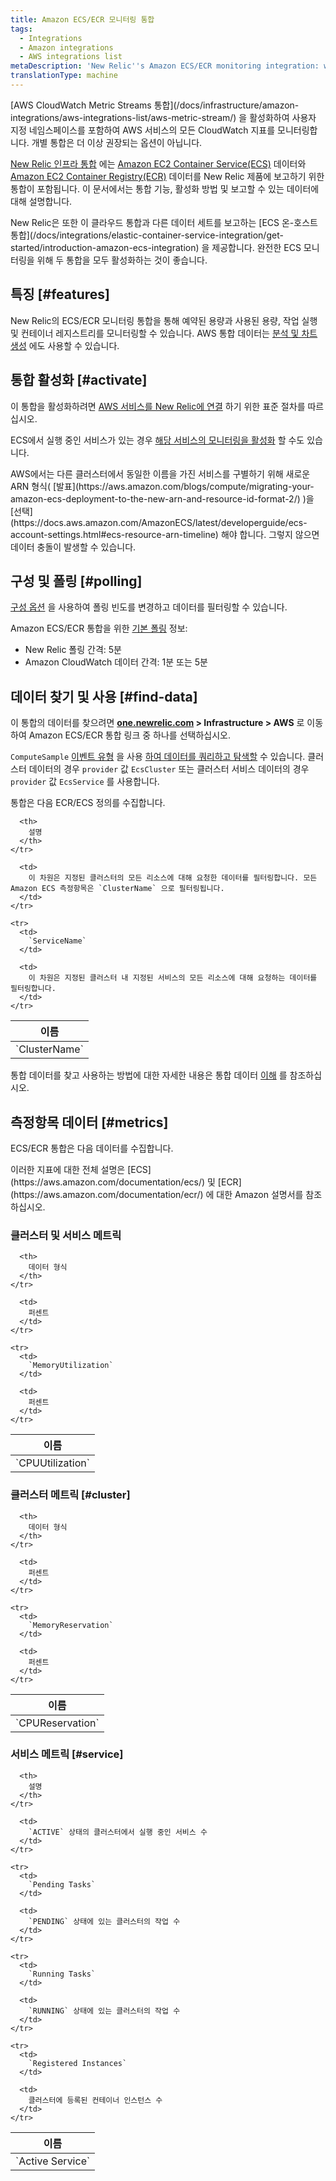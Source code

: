 ```yaml
---
title: Amazon ECS/ECR 모니터링 통합
tags:
  - Integrations
  - Amazon integrations
  - AWS integrations list
metaDescription: 'New Relic''s Amazon ECS/ECR monitoring integration: what data it reports, and how to enable it.'
translationType: machine
---
```


<Callout variant="important">
  [AWS CloudWatch Metric Streams 통합](/docs/infrastructure/amazon-integrations/aws-integrations-list/aws-metric-stream/) 을 활성화하여 사용자 지정 네임스페이스를 포함하여 AWS 서비스의 모든 CloudWatch 지표를 모니터링합니다. 개별 통합은 더 이상 권장되는 옵션이 아닙니다.
</Callout>

[New Relic 인프라 통합](/docs/infrastructure/integrations-getting-started/getting-started/introduction-infrastructure-integrations) 에는 [Amazon EC2 Container Service(ECS)](https://aws.amazon.com/documentation/ecs/) 데이터와 [Amazon EC2 Container Registry(ECR)](http://docs.aws.amazon.com/AmazonECR/latest/userguide/Registries.html) 데이터를 New Relic 제품에 보고하기 위한 통합이 포함됩니다. 이 문서에서는 통합 기능, 활성화 방법 및 보고할 수 있는 데이터에 대해 설명합니다.

<Callout variant="important">
  New Relic은 또한 이 클라우드 통합과 다른 데이터 세트를 보고하는 [ECS 온-호스트 통합](/docs/integrations/elastic-container-service-integration/get-started/introduction-amazon-ecs-integration) 을 제공합니다. 완전한 ECS 모니터링을 위해 두 통합을 모두 활성화하는 것이 좋습니다.
</Callout>

## 특징 [#features]

New Relic의 ECS/ECR 모니터링 통합을 통해 예약된 용량과 사용된 용량, 작업 실행 및 컨테이너 레지스트리를 모니터링할 수 있습니다. AWS 통합 데이터는 [분석 및 차트 생성](/docs/infrastructure/infrastructure-integrations/getting-started/connect-aws-integrations-infrastructure#insights) 에도 사용할 수 있습니다.

## 통합 활성화 [#activate]

이 통합을 활성화하려면 [AWS 서비스를 New Relic에 연결](/docs/infrastructure/infrastructure-integrations/getting-started/connect-aws-integrations-infrastructure) 하기 위한 표준 절차를 따르십시오.

ECS에서 실행 중인 서비스가 있는 경우 [해당 서비스의 모니터링을 활성화](/docs/integrations/host-integrations/host-integrations-list/monitor-services-running-amazon-ecs) 할 수도 있습니다.

<Callout variant="important">
  AWS에서는 다른 클러스터에서 동일한 이름을 가진 서비스를 구별하기 위해 새로운 ARN 형식( [발표](https://aws.amazon.com/blogs/compute/migrating-your-amazon-ecs-deployment-to-the-new-arn-and-resource-id-format-2/) )을 [선택](https://docs.aws.amazon.com/AmazonECS/latest/developerguide/ecs-account-settings.html#ecs-resource-arn-timeline) 해야 합니다. 그렇지 않으면 데이터 충돌이 발생할 수 있습니다.
</Callout>

## 구성 및 폴링 [#polling]

[구성 옵션](/docs/integrations/new-relic-integrations/getting-started/configure-polling-frequency-data-collection-cloud-integrations) 을 사용하여 폴링 빈도를 변경하고 데이터를 필터링할 수 있습니다.

Amazon ECS/ECR 통합을 위한 [기본 폴링](/docs/infrastructure/amazon-integrations/aws-integrations-list/aws-polling-intervals-infrastructure-integrations) 정보:

* New Relic 폴링 간격: 5분
* Amazon CloudWatch 데이터 간격: 1분 또는 5분

## 데이터 찾기 및 사용 [#find-data]

이 통합의 데이터를 찾으려면 **[one.newrelic.com](https://one.newrelic.com) > Infrastructure > AWS** 로 이동하여 Amazon ECS/ECR 통합 링크 중 하나를 선택하십시오.

`ComputeSample` [이벤트 유형](/docs/data-apis/understand-data/new-relic-data-types/#event-data) 을 사용 [하여 데이터를 쿼리하고 탐색할](/docs/using-new-relic/data/understand-data/query-new-relic-data) 수 있습니다. 클러스터 데이터의 경우 `provider` 값 `EcsCluster` 또는 클러스터 서비스 데이터의 경우 `provider` 값 `EcsService` 를 사용합니다.

통합은 다음 ECR/ECS 정의를 수집합니다.

<table>
  <thead>
    <tr>
      <th style={{ width: "240px" }}>
        이름
      </th>

      <th>
        설명
      </th>
    </tr>
  </thead>

  <tbody>
    <tr>
      <td>
        `ClusterName`
      </td>

      <td>
        이 차원은 지정된 클러스터의 모든 리소스에 대해 요청한 데이터를 필터링합니다. 모든 Amazon ECS 측정항목은 `ClusterName` 으로 필터링됩니다.
      </td>
    </tr>

    <tr>
      <td>
        `ServiceName`
      </td>

      <td>
        이 차원은 지정된 클러스터 내 지정된 서비스의 모든 리소스에 대해 요청하는 데이터를 필터링합니다.
      </td>
    </tr>
  </tbody>
</table>

통합 데이터를 찾고 사용하는 방법에 대한 자세한 내용은 통합 데이터 [이해](/docs/infrastructure/integrations/find-use-infrastructure-integration-data) 를 참조하십시오.

## 측정항목 데이터 [#metrics]

ECS/ECR 통합은 다음 데이터를 수집합니다.

<Callout variant="tip">
  이러한 지표에 대한 전체 설명은 [ECS](https://aws.amazon.com/documentation/ecs/) 및 [ECR](https://aws.amazon.com/documentation/ecr/) 에 대한 Amazon 설명서를 참조하십시오.
</Callout>

### 클러스터 및 서비스 메트릭

<table>
  <thead>
    <tr>
      <th style={{ width: "285" }}>
        이름
      </th>

      <th>
        데이터 형식
      </th>
    </tr>
  </thead>

  <tbody>
    <tr>
      <td>
        `CPUUtilization`
      </td>

      <td>
        퍼센트
      </td>
    </tr>

    <tr>
      <td>
        `MemoryUtilization`
      </td>

      <td>
        퍼센트
      </td>
    </tr>
  </tbody>
</table>

### 클러스터 메트릭 [#cluster]

<table>
  <thead>
    <tr>
      <th style={{ width: "285" }}>
        이름
      </th>

      <th>
        데이터 형식
      </th>
    </tr>
  </thead>

  <tbody>
    <tr>
      <td>
        `CPUReservation`
      </td>

      <td>
        퍼센트
      </td>
    </tr>

    <tr>
      <td>
        `MemoryReservation`
      </td>

      <td>
        퍼센트
      </td>
    </tr>
  </tbody>
</table>

### 서비스 메트릭 [#service]

<table>
  <thead>
    <tr>
      <th style={{ width: "285" }}>
        이름
      </th>

      <th>
        설명
      </th>
    </tr>
  </thead>

  <tbody>
    <tr>
      <td>
        `Active Service`
      </td>

      <td>
        `ACTIVE` 상태의 클러스터에서 실행 중인 서비스 수
      </td>
    </tr>

    <tr>
      <td>
        `Pending Tasks`
      </td>

      <td>
        `PENDING` 상태에 있는 클러스터의 작업 수
      </td>
    </tr>

    <tr>
      <td>
        `Running Tasks`
      </td>

      <td>
        `RUNNING` 상태에 있는 클러스터의 작업 수
      </td>
    </tr>

    <tr>
      <td>
        `Registered Instances`
      </td>

      <td>
        클러스터에 등록된 컨테이너 인스턴스 수
      </td>
    </tr>
  </tbody>
</table>